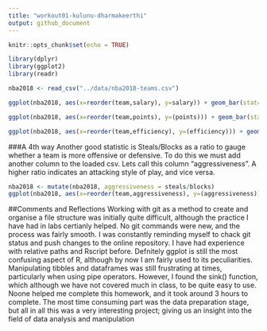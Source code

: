 ```yaml
---
title: "workout01-kulunu-dharmakeerthi"
output: github_document
---
```


```r
knitr::opts_chunk$set(echo = TRUE)
```

```r
library(dplyr)
library(ggplot2)
library(readr)
```

```r
nba2018 <- read_csv("../data/nba2018-teams.csv")
```
```r
ggplot(nba2018, aes(x=reorder(team,salary), y=salary)) + geom_bar(stat='identity') + coord_flip() + geom_hline(yintercept=as.numeric(mean(nba2018$salary), size = 10, alpha = 0.5), col = "red") + labs(y = "Salary (in millions)", x = "Team") + ggtitle("NBA Teams Ranked by Total Salary")

```

```r
ggplot(nba2018, aes(x=reorder(team,points), y=(points))) + geom_bar(stat='identity') + coord_flip() + geom_hline(yintercept=as.numeric(mean(nba2018$points)), col = "red") + labs(y = "Points", x = "Team") + ggtitle("NBA Teams Ranked by Total Points")

```


```r
ggplot(nba2018, aes(x=reorder(team,efficiency), y=(efficiency))) + geom_bar(stat='identity') + coord_flip() + geom_hline(yintercept=as.numeric(mean(nba2018$efficiency)), col = "red") + labs(y = "Efficiency", x = "Team") + ggtitle("NBA Teams Ranked by Efficiency")

```
###A 4th way
Another good statistic is Steals/Blocks as a ratio to gauge whether a team is more offensive or defensive. To do this we must add another column to the loaded csv. Lets call this column "aggressiveness". A higher ratio indicates an attacking style of play, and vice versa.

```r
nba2018 <- mutate(nba2018, aggressiveness = steals/blocks)
ggplot(nba2018, aes(x=reorder(team,aggressiveness), y=(aggressiveness))) + geom_bar(stat='identity') + coord_flip() + geom_hline(yintercept=as.numeric(mean(nba2018$aggressiveness)), col = "red") + labs(y = "Aggressiveness Index", x = "Team") + ggtitle("NBA Teams Ranked by Attacking or Defending Aptitutude")
```

##Comments and Reflections
Working with git as a method to create and organise a file structure was initially quite difficult, although the practice I have had in labs certianly helped. No git commands were new, and the process was fairly smooth. I was constantly reminding myself to chack git status and push changes to the online repository. I have had experience with relative paths and Rscript before. Defnitely ggplot is still the most confusing aspect of R, although by now I am fairly used to its peculiarities. Manipulating tibbles and dataframes was still frustrating at times, particularly when using pipe operators. However, I found the sink() function, which although we have not covered much in class, to be quite easy to use. Noone helped me complete this homework, and it took around 3 hours to complete. The most time consuming part was the data preparation stage, but all in all this was a very interesting project; giving us an insight into the field of data analysis and manipulation
